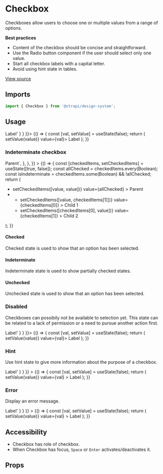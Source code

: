 <!--- Button.stories.mdx --->


<Meta title="Design System/Components/Checkbox" component={Checkbox} />

# Checkbox

Checkboxes allow users to choose one or multiple values from a range of options.

**Best practices**

- Content of the checkbox should be concise and straightforward.
- Use the Radio button component if the user should select only one value.
- Start all checkbox labels with a capital letter.
- Avoid using hint state in tables.

[View source](https://github.com/strapi/design-system/tree/main/packages/strapi-design-system/src/Checkbox)

## Imports

```js
import { Checkbox } from '@strapi/design-system';
```

## Usage

<Canvas withSource="open">
  <Story name="base" parameters={{ docs: { source: { code: '<Checkbox>Label</Checkbox>' } } }}>
    {() => {
      const [val, setValue] = useState(false);
      return (
        <Checkbox name="default" onValueChange={(value) => setValue(value)} value={val}>
          Label
        </Checkbox>
      );
    }}
  </Story>
</Canvas>

### Indeterminate checkbox

<Canvas withSource="open">
  <Story
    name="indeterminate"
    parameters={{
      docs: {
        source: {
          code: `<Checkbox indeterminate>Parent</Checkbox>`,
        },
      },
    }}
  >
    {() => {
      const [checkedItems, setCheckedItems] = useState([true, false]);
      const allChecked = checkedItems.every(Boolean);
      const isIndeterminate = checkedItems.some(Boolean) && !allChecked;
      return (
        <ul>
          <li>
            <Checkbox
              id="parent"
              name="parent"
              indeterminate={isIndeterminate}
              onValueChange={(value) => setCheckedItems([value, value])}
              value={allChecked}
            >
              Parent
            </Checkbox>
          </li>
          <li>
            <ul>
              <li>
                <Checkbox
                  id="child1"
                  name="child1"
                  onValueChange={(value) => setCheckedItems([value, checkedItems[1]])}
                  value={checkedItems[0]}
                >
                  Child 1
                </Checkbox>
              </li>
              <li>
                <Checkbox
                  id="child2"
                  name="child2"
                  onValueChange={(value) => setCheckedItems([checkedItems[0], value])}
                  value={checkedItems[1]}
                >
                  Child 2
                </Checkbox>
              </li>
            </ul>
          </li>
        </ul>
      );
    }}
  </Story>
</Canvas>

#### Checked

Checked state is used to show that an option has been selected.

#### Indeterminate

Indeterminate state is used to show partially checked states.

#### Unchecked

Unchecked state is used to show that an option has been selected.

### Disabled

Checkboxes can possibily not be available to selection yet. This state can be related to a lack of permission or a need to pursue another action first.

<Canvas withSource="open">
  <Story name="disabled" parameters={{ docs: { source: { code: '<Checkbox disabled>Label</Checkbox>' } } }}>
    {() => {
      const [val, setValue] = useState(false);
      return (
        <Checkbox disabled name="default" onValueChange={(value) => setValue(value)} value={val}>
          Label
        </Checkbox>
      );
    }}
  </Story>
</Canvas>

### Hint

Use hint state to give more information about the purpose of a checkbox.

<Canvas withSource="open">
  <Story
    name="hint"
    parameters={{ docs: { source: { code: '<Checkbox hint="Description line lorem ipsum">Label</Checkbox>' } } }}
  >
    {() => {
      const [val, setValue] = useState(false);
      return (
        <Checkbox
          hint="Description line lorem ipsum"
          name="default"
          onValueChange={(value) => setValue(value)}
          value={val}
        >
          Label
        </Checkbox>
      );
    }}
  </Story>
</Canvas>

### Error

Display an error message.

<Canvas withSource="open">
  <Story
    name="error"
    parameters={{ docs: { source: { code: '<Checkbox error="Description line lorem ipsum">Label</Checkbox>' } } }}
  >
    {() => {
      const [val, setValue] = useState(false);
      return (
        <Checkbox
          error="Description line lorem ipsum"
          name="default"
          onValueChange={(value) => setValue(value)}
          value={val}
        >
          Label
        </Checkbox>
      );
    }}
  </Story>
</Canvas>

## Accessibility

- Checkbox has role of checkbox.
- When Checkbox has focus, `Space` or `Enter` activates/deactivates it.

## Props

<ArgsTable of={Checkbox} />
